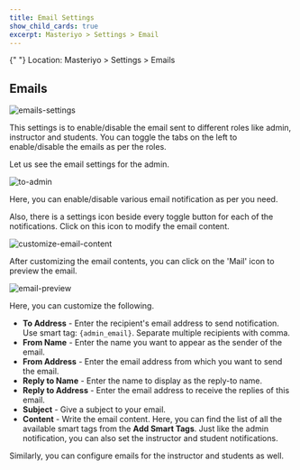 ```yaml
---
title: Email Settings
show_child_cards: true
excerpt: Masteriyo > Settings > Email
---
```


<Callout>
  {" "}  
  Location: Masteriyo > Settings > Emails
<Callout>

## Emails

![emails-settings](https://github.com/Masteriyo/masteriyo-docs/assets/75772539/0fabb024-7990-4fb1-a273-e8e6a02cd6c9)

This settings is to enable/disable the email sent to different roles like admin, instructor and students. You can toggle the tabs on the left to enable/disable the emails as per the roles.

Let us see the email settings for the admin.

![to-admin](https://github.com/Masteriyo/masteriyo-docs/assets/75772539/7dd7e270-0389-4ecd-9517-1e708b2649f6)

Here, you can enable/disable various email notification as per you need.

Also, there is a settings icon beside every toggle button for each of the notifications. Click on this icon to modify the email content.

![customize-email-content](https://github.com/Masteriyo/masteriyo-docs/assets/75772539/598a9683-b3f1-484f-b074-0604cfd04031)

After customizing the email contents, you can click on the 'Mail' icon to preview the email.

![email-preview](https://github.com/Masteriyo/masteriyo-docs/assets/75772539/99bc1dc4-308d-49e0-a29f-06c410e2d7c6)

Here, you can customize the following.

- **To Address** - Enter the recipient's email address to send notification. Use smart tag: `{admin_email}`. Separate multiple recipients with comma.
- **From Name** - Enter the name you want to appear as the sender of the email.
- **From Address** - Enter the email address from which you want to send the email.
- **Reply to Name** - Enter the name to display as the reply-to name.
- **Reply to Address** - Enter the email address to receive the replies of this email.
- **Subject** - Give a subject to your email.
- **Content** - Write the email content. Here, you can find the list of all the available smart tags from the **Add Smart Tags**.
  Just like the admin notification, you can also set the instructor and student notifications.

Similarly, you can configure emails for the instructor and students as well.
